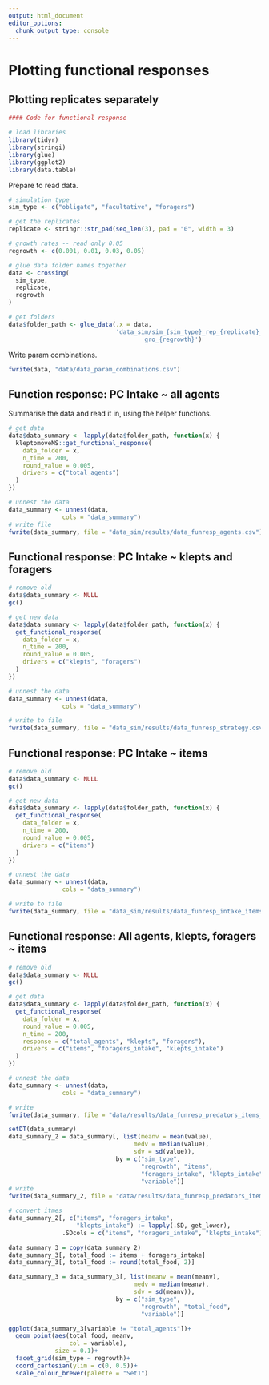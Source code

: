 ```yaml
---
output: html_document
editor_options: 
  chunk_output_type: console
---
```


# Plotting functional responses

## Plotting replicates separately

```r
#### Code for functional response

# load libraries
library(tidyr)
library(stringi)
library(glue)
library(ggplot2)
library(data.table)
```

Prepare to read data.

```r
# simulation type
sim_type <- c("obligate", "facultative", "foragers")

# get the replicates
replicate <- stringr::str_pad(seq_len(3), pad = "0", width = 3)

# growth rates -- read only 0.05
regrowth <- c(0.001, 0.01, 0.03, 0.05)

# glue data folder names together
data <- crossing(
  sim_type,
  replicate,
  regrowth
)

# get folders
data$folder_path <- glue_data(.x = data,
                              'data_sim/sim_{sim_type}_rep_{replicate}_\\
                                      gro_{regrowth}')
```

Write param combinations.

```r
fwrite(data, "data/data_param_combinations.csv")
```

## Function response: PC Intake ~ all agents

Summarise the data and read it in, using the helper functions.

```r
# get data
data$data_summary <- lapply(data$folder_path, function(x) {
  kleptomoveMS::get_functional_response(
    data_folder = x,
    n_time = 200,
    round_value = 0.005,
    drivers = c("total_agents")
  )
})

# unnest the data
data_summary <- unnest(data,
               cols = "data_summary")
# write file
fwrite(data_summary, file = "data_sim/results/data_funresp_agents.csv")
```

## Functional response: PC Intake ~ klepts and foragers

```r
# remove old
data$data_summary <- NULL
gc()

# get new data
data$data_summary <- lapply(data$folder_path, function(x) {
  get_functional_response(
    data_folder = x,
    n_time = 200,
    round_value = 0.005,
    drivers = c("klepts", "foragers")
  )
})

# unnest the data
data_summary <- unnest(data,
               cols = "data_summary")

# write to file
fwrite(data_summary, file = "data_sim/results/data_funresp_strategy.csv")
```

## Functional response: PC Intake ~ items

```r
# remove old
data$data_summary <- NULL
gc()

# get new data
data$data_summary <- lapply(data$folder_path, function(x) {
  get_functional_response(
    data_folder = x,
    n_time = 200,
    round_value = 0.005,
    drivers = c("items")
  )
})

# unnest the data
data_summary <- unnest(data,
               cols = "data_summary")

# write to file
fwrite(data_summary, file = "data_sim/results/data_funresp_intake_items.csv")
```

## Functional response: All agents, klepts, foragers ~ items

```r
# remove old
data$data_summary <- NULL
gc()

# get data
data$data_summary <- lapply(data$folder_path, function(x) {
  get_functional_response(
    data_folder = x,
    round_value = 0.005,
    n_time = 200,
    response = c("total_agents", "klepts", "foragers"),
    drivers = c("items", "foragers_intake", "klepts_intake")
  )
})

# unnest the data
data_summary <- unnest(data,
               cols = "data_summary")

# write 
fwrite(data_summary, file = "data/results/data_funresp_predators_items_intake.csv")
```

```r
setDT(data_summary)
data_summary_2 = data_summary[, list(meanv = mean(value),
                                   medv = median(value),
                                   sdv = sd(value)),
                              by = c("sim_type",
                                     "regrowth", "items",
                                     "foragers_intake", "klepts_intake",
                                     "variable")]
# write 
fwrite(data_summary_2, file = "data/results/data_funresp_predators_items_intake_2.csv")
```

```r
# convert itmes
data_summary_2[, c("items", "foragers_intake",
                   "klepts_intake") := lapply(.SD, get_lower),
               .SDcols = c("items", "foragers_intake", "klepts_intake")]
```

```r
data_summary_3 = copy(data_summary_2)
data_summary_3[, total_food := items + foragers_intake]
data_summary_3[, total_food := round(total_food, 2)]
```
```r
data_summary_3 = data_summary_3[, list(meanv = mean(meanv),
                                   medv = median(meanv),
                                   sdv = sd(meanv)),
                              by = c("sim_type",
                                     "regrowth", "total_food",
                                     "variable")]
```

```r
ggplot(data_summary_3[variable != "total_agents"])+
  geom_point(aes(total_food, meanv,
                 col = variable),
             size = 0.1)+
  facet_grid(sim_type ~ regrowth)+
  coord_cartesian(ylim = c(0, 0.5))+
  scale_colour_brewer(palette = "Set1")
```

